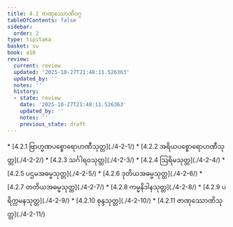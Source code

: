 ```yaml
---
title: 4.2 ဇာဏုဿောဏိဝဂ္ဂ
tableOfContents: false
sidebar:
  order: 2
type: tipitaka
basket: su
book: a10
review:
  current: review
  updated: '2025-10-27T21:48:11.526363'
  updated_by: ''
  notes: ''
  history:
  - state: review
    date: '2025-10-27T21:48:11.526363'
    updated_by: ''
    notes: ''
    previous_state: draft
---
```



<ReviewStatus review={frontmatter.review} showDetails={true} />

<HypothesisAnnotation frontmatter={frontmatter} />

<DynamicBreadcrumb />



<TableOfContents book="a10" section="4.2">
* [4.2.1 ဗြာဟ္မဏပစ္စောရောဟဏီသုတ္တ](./4-2-1/)
* [4.2.2 အရိယပစ္စောရောဟဏီသုတ္တ](./4-2-2/)
* [4.2.3 သင်္ဂါရဝသုတ္တ](./4-2-3/)
* [4.2.4 ဩရိမသုတ္တ](./4-2-4/)
* [4.2.5 ပဌမအဓမ္မသုတ္တ](./4-2-5/)
* [4.2.6 ဒုတိယအဓမ္မသုတ္တ](./4-2-6/)
* [4.2.7 တတိယအဓမ္မသုတ္တ](./4-2-7/)
* [4.2.8 ကမ္မနိဒါနသုတ္တ](./4-2-8/)
* [4.2.9 ပရိက္ကမနသုတ္တ](./4-2-9/)
* [4.2.10 စုန္ဒသုတ္တ](./4-2-10/)
* [4.2.11 ဇာဏုဿောဏိသုတ္တ](./4-2-11/)
</TableOfContents>